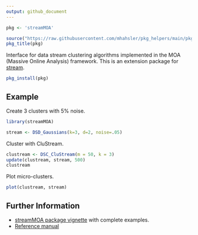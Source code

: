 ```yaml
---
output: github_document
---
```


```r
pkg <- 'streamMOA'

source("https://raw.githubusercontent.com/mhahsler/pkg_helpers/main/pkg_helpers.R")
pkg_title(pkg)
```

Interface for data stream clustering algorithms implemented in the MOA (Massive Online Analysis) framework. This is an extension package for [stream](https://github.com/mhahsler/stream).

```r
pkg_install(pkg)
```

## Example

Create 3 clusters with 5% noise.

```r
library(streamMOA)

stream <- DSD_Gaussians(k=3, d=2, noise=.05)
```

Cluster with CluStream.

```r
clustream <- DSC_CluStream(m = 50, k = 3)
update(clustream, stream, 500)
clustream
```

Plot micro-clusters.

```r
plot(clustream, stream)
```

## Further Information

* [streamMOA package vignette](https://CRAN.R-project.org/package=streamMOA/vignettes/streamMOA.pdf) with complete examples.
* [Reference manual](https://CRAN.R-project.org/package=streamMOA/streamMOA.pdf)

